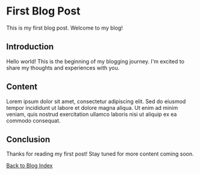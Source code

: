 
<PageWrapper>

# First Blog Post

This is my first blog post. Welcome to my blog!

## Introduction

Hello world! This is the beginning of my blogging journey. I'm excited to share my thoughts and experiences with you.

## Content

Lorem ipsum dolor sit amet, consectetur adipiscing elit. Sed do eiusmod tempor incididunt ut labore et dolore magna aliqua. Ut enim ad minim veniam, quis nostrud exercitation ullamco laboris nisi ut aliquip ex ea commodo consequat.

## Conclusion

Thanks for reading my first post! Stay tuned for more content coming soon.

[Back to Blog Index](/example-blog)

</PageWrapper>